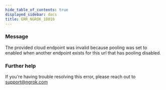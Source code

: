 ```yaml
---
hide_table_of_contents: true
displayed_sidebar: docs
title: ERR_NGROK_18016
---
```


### Message

The provided cloud endpoint was invalid because pooling was set to enabled when another endpoint exists for this url that has pooling disabled.

### Further help

If you're having trouble resolving this error, please reach out to [support@ngrok.com](mailto:support@ngrok.com?subject=Help%20with%20ERR_NGROK_18016)
